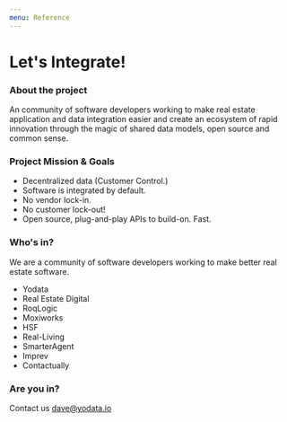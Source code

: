 ```yaml
---
menu: Reference
---
```

# Let's Integrate!

### About the project

An community of software developers working to make real estate 
application and data integration easier and create an ecosystem of 
rapid innovation through the magic of shared data models, open source
and common sense.

### Project Mission & Goals

- Decentralized data (Customer Control.)
- Software is integrated by default.
- No vendor lock-in.
- No customer lock-out!
- Open source, plug-and-play APIs to build-on.  Fast.

### Who's in?

We are a community of software developers working to make better real estate software.

- Yodata
- Real Estate Digital
- RoqLogic
- Moxiworks
- HSF
- Real-Living
- SmarterAgent
- Imprev
- Contactually

### Are you in?

Contact us dave@yodata.io

